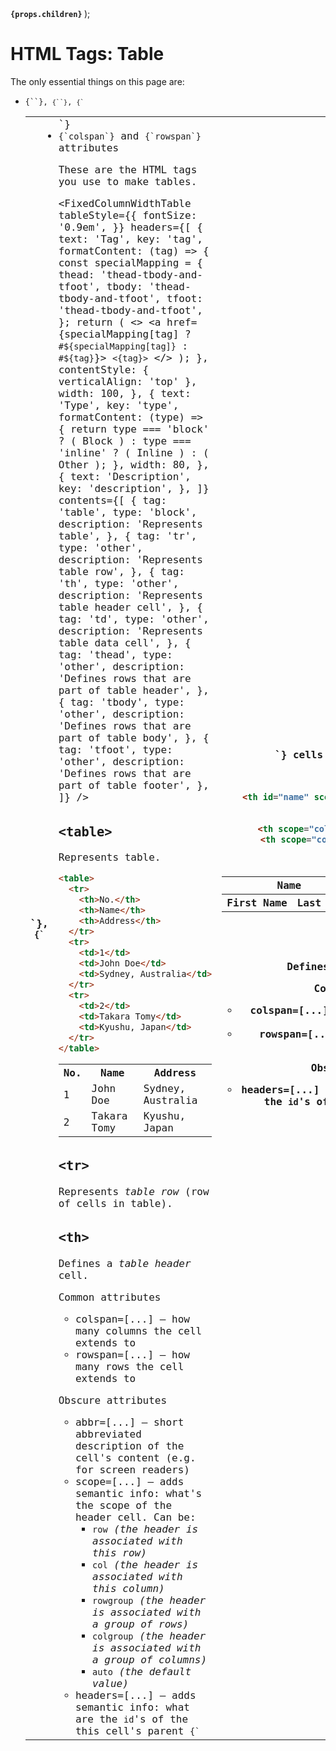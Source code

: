 
  <strong>
    <code>{props.children}</code>
  </strong>
);

<MetadataConfigurer title="HTML Tags: Table" dateCreated="2021-01-22" />

# HTML Tags: Table

<NoteBox type="info">
  <p>
    The only essential things on this page are:
    <ul>
      <li>
        <code>{`<table>`}</code>, <code>{`<tr>`}</code>, <code>{`<th>`}</code>, <code>{`<td>`}</code>
      </li>
      <li>
        <code>{`colspan`}</code> and <code>{`rowspan`}</code> attributes
      </li>
    </ul>
  </p>
</NoteBox>

These are the HTML tags you use to make tables.

<FixedColumnWidthTable
  tableStyle={{
    fontSize: '0.9em',
  }}
  headers={[
    {
      text: 'Tag',
      key: 'tag',
      formatContent: (tag) => {
        const specialMapping = {
          thead: 'thead-tbody-and-tfoot',
          tbody: 'thead-tbody-and-tfoot',
          tfoot: 'thead-tbody-and-tfoot',
        };
        return (
          <>
            <a href={specialMapping[tag] ? `#${specialMapping[tag]}` : `#${tag}`}>
              <code>&lt;{tag}&gt;</code>
            </a>
          </>
        );
      },
      contentStyle: { verticalAlign: 'top' },
      width: 100,
    },
    {
      text: 'Type',
      key: 'type',
      formatContent: (type) => {
        return type === 'block' ? (
          <Badge color="red">Block</Badge>
        ) : type === 'inline' ? (
          <Badge color="blue">Inline</Badge>
        ) : (
          <Badge color="gray">Other</Badge>
        );
      },
      width: 80,
    },
    {
      text: 'Description',
      key: 'description',
    },
  ]}
  contents={[
    {
      tag: 'table',
      type: 'block',
      description: 'Represents table',
    },
    {
      tag: 'tr',
      type: 'other',
      description: 'Represents table row',
    },
    {
      tag: 'th',
      type: 'other',
      description: 'Represents table header cell',
    },
    {
      tag: 'td',
      type: 'other',
      description: 'Represents table data cell',
    },
    {
      tag: 'thead',
      type: 'other',
      description: 'Defines rows that are part of table header',
    },
    {
      tag: 'tbody',
      type: 'other',
      description: 'Defines rows that are part of table body',
    },
    {
      tag: 'tfoot',
      type: 'other',
      description: 'Defines rows that are part of table footer',
    },
  ]}
/>

## `<table>`

Represents table.

```html
<table>
  <tr>
    <th>No.</th>
    <th>Name</th>
    <th>Address</th>
  </tr>
  <tr>
    <td>1</td>
    <td>John Doe</td>
    <td>Sydney, Australia</td>
  </tr>
  <tr>
    <td>2</td>
    <td>Takara Tomy</td>
    <td>Kyushu, Japan</td>
  </tr>
</table>
```

<!-- prettier-ignore -->
<LightBox label="Preview">
  <table>
    <tr>
      <th>No.</th>
      <th>Name</th>
      <th>Address</th>
    </tr>
    <tr>
      <td>1</td>
      <td>John Doe</td>
      <td>Sydney, Australia</td>
    </tr>
    <tr>
      <td>2</td>
      <td>Takara Tomy</td>
      <td>Kyushu, Japan</td>
    </tr>
  </table>
</LightBox>

## `<tr>`

Represents <em>table row</em> (row of cells in table).

## `<th>`

Defines a <em>table header</em> cell.

<Badge color="blue">Common attributes</Badge>
<ul>
  <li>
    <Attribute>colspan=[...]</Attribute> &mdash; how many columns the cell extends to
  </li>
  <li>
    <Attribute>rowspan=[...]</Attribute> &mdash; how many rows the cell extends to
  </li>
</ul>

<Badge color="blue">Obscure attributes</Badge>
<ul>
  <li>
    <Attribute>abbr=[...]</Attribute> &mdash; short abbreviated description of the cell's content
    (e.g. for screen readers)
  </li>
  <li>
    <Attribute>scope=[...]</Attribute> &mdash; adds semantic info: what's the scope of the header
    cell. Can be:
    <ul>
      <li>
        <code>row</code> <i>(the header is associated with this row)</i>
      </li>
      <li>
        <code>col</code> <i>(the header is associated with this column)</i>
      </li>
      <li>
        <code>rowgroup</code> <i>(the header is associated with a group of rows)</i>
      </li>
      <li>
        <code>colgroup</code> <i>(the header is associated with a group of columns)</i>
      </li>
      <li>
        <code>auto</code> <i>(the default value)</i>
      </li>
    </ul>
  </li>
  <li>
    <Attribute>headers=[...]</Attribute> &mdash; adds semantic info: what are the <code>id</code>'s
    of the this cell's parent <code>{`<th id="...">`}</code> cells (separated by space).
  </li>
</ul>

```html
<table>
  <tr>
    <th id="name" scope="colgroup" colspan="2">Name</th>
  </tr>
  <tr>
    <th scope="col" headers="name">First Name</th>
    <th scope="col" headers="name">Last Name</th>
  </tr>
</table>
```

<!-- prettier-ignore -->
<LightBox label="Preview">
  <table>
    <tr>
      <th id="name" scope="colgroup" colspan="2">Name</th>
    </tr>
    <tr>
      <th scope="col" headers="name">First Name</th>
      <th scope="col" headers="name">Last Name</th>
    </tr>
  </table>
</LightBox>

## `<td>`

Defines a <em>table data</em> cell.

<Badge color="blue">Common attributes</Badge>
<ul>
  <li>
    <Attribute>colspan=[...]</Attribute> &mdash; how many columns the cell extends to
  </li>
  <li>
    <Attribute>rowspan=[...]</Attribute> &mdash; how many rows the cell extends to
  </li>
</ul>

<Badge color="blue">Obscure attributes</Badge>
<ul>
  <li>
    <Attribute>headers=[...]</Attribute> &mdash; adds semantic info: what are the <code>id</code>'s
    of the this cell's parent <code>{`<th id="...">`}</code> cells (separated by space).
  </li>
</ul>

<!-- prettier-ignore -->
```html
<table>
  <tr>
    <td colspan="2" rowspan="2" style="background-color: #eeeeee">1</td>
    <td>2</td>
  </tr>
  <tr>
    <td>3</td>
  </tr>
  <tr>
    <td>4</td>
    <td>5</td>
    <td>6</td>
  </tr>
</table>
```

<!-- prettier-ignore -->
<LightBox label="Preview">
<table>
  <tr>
    <td colspan="2" rowspan="2" style={{backgroundColor: '#eeeeee'}}>1</td>
    <td>2</td>
  </tr>
  <tr>
    <td>3</td>
  </tr>
  <tr>
    <td>4</td>
    <td>5</td>
    <td>6</td>
  </tr>
</table>
</LightBox>

## `<thead>`, `<tbody>`, and `<tfoot>`

Add semantic which rows are part of the <em>table header</em>, <em>table body</em>, and <em>table footer</em>. (On their own they don't do anything.)

<!-- prettier-ignore -->
```html
<table>
  <thead>
    <tr><th>Name</th><th>Test 1</th><th>Test 2</th></tr>
  </thead>
  <tbody>
    <tr><th>James</th><td>80</td><td>90</td></tr>
    <tr><th>Bond</th><td>70</td><td>100</td></tr>
  </tbody>
  <tfoot>
    <tr><th>Average</th><td>75</td><td>95</td></tr>
  </tfoot>
</table>
```

<!-- prettier-ignore -->
<LightBox label="Preview">
<table>
  <thead>
    <tr><th>Name</th><th>Test 1</th><th>Test 2</th></tr>
  </thead>
  <tbody>
    <tr><th>James</th><td>80</td><td>90</td></tr>
    <tr><th>Bond</th><td>70</td><td>100</td></tr>
  </tbody>
  <tfoot>
    <tr><th>Average</th><td>75</td><td>95</td></tr>
  </tfoot>
</table>
</LightBox>

## References

<References
  references={[
    {
      text: 'HTML elements reference (MDN)',
      link: `https://developer.mozilla.org/en-US/docs/Web/HTML/Element`,
    },
    {
      text: '<th> (MDN)',
      link: `https://developer.mozilla.org/en-US/docs/Web/HTML/Element/th`,
    },
    {
      text: 'HTML <th> headers Attribute (W3Schools)',
      link: `https://www.w3schools.com/tags/tryit.asp?filename=tryhtml5_th_headers`,
    },
  ]}
></References>

